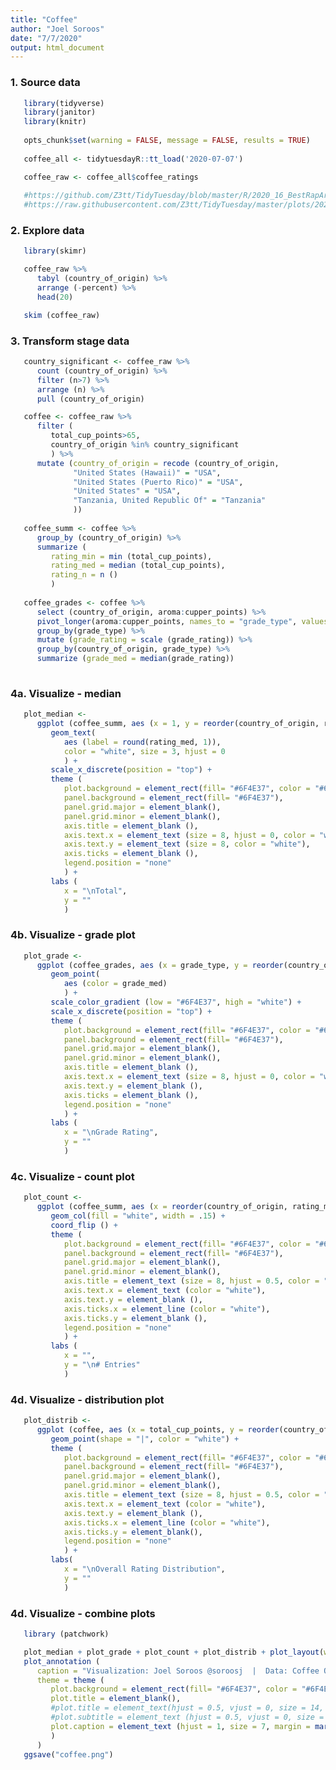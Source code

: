 ```yaml
---
title: "Coffee"
author: "Joel Soroos"
date: "7/7/2020"
output: html_document
---
```


### 1. Source data
```r

   library(tidyverse)
   library(janitor)
   library(knitr)
   
   opts_chunk$set(warning = FALSE, message = FALSE, results = TRUE)
   
   coffee_all <- tidytuesdayR::tt_load('2020-07-07')

   coffee_raw <- coffee_all$coffee_ratings
   
   #https://github.com/Z3tt/TidyTuesday/blob/master/R/2020_16_BestRapArtists.Rmd
   #https://raw.githubusercontent.com/Z3tt/TidyTuesday/master/plots/2020_16/2020_16_BestRapArtists.png
```


### 2.  Explore  data
```r

   library(skimr)

   coffee_raw %>%
      tabyl (country_of_origin) %>%
      arrange (-percent) %>%
      head(20)

   skim (coffee_raw)

```

### 3.  Transform stage data
```r
   
   country_significant <- coffee_raw %>%
      count (country_of_origin) %>%
      filter (n>7) %>%
      arrange (n) %>%
      pull (country_of_origin)   

   coffee <- coffee_raw %>%
      filter (
         total_cup_points>65,
         country_of_origin %in% country_significant
         ) %>%
      mutate (country_of_origin = recode (country_of_origin,
              "United States (Hawaii)" = "USA",
              "United States (Puerto Rico)" = "USA",
              "United States" = "USA",
              "Tanzania, United Republic Of" = "Tanzania"
              )) 
   
   coffee_summ <- coffee %>%
      group_by (country_of_origin) %>% 
      summarize (
         rating_min = min (total_cup_points),
         rating_med = median (total_cup_points),
         rating_n = n ()
         )
   
   coffee_grades <- coffee %>%
      select (country_of_origin, aroma:cupper_points) %>%
      pivot_longer(aroma:cupper_points, names_to = "grade_type", values_to = "grade_rating") %>%
      group_by(grade_type) %>%
      mutate (grade_rating = scale (grade_rating)) %>%
      group_by(country_of_origin, grade_type) %>%
      summarize (grade_med = median(grade_rating))
   
```


### 4a.  Visualize - median
```r

   plot_median <- 
      ggplot (coffee_summ, aes (x = 1, y = reorder(country_of_origin, rating_med))) +
         geom_text(
            aes (label = round(rating_med, 1)),
            color = "white", size = 3, hjust = 0
            ) +
         scale_x_discrete(position = "top") +
         theme (
            plot.background = element_rect(fill= "#6F4E37", color = "#6F4E37"),
            panel.background = element_rect(fill= "#6F4E37"),
            panel.grid.major = element_blank(),
            panel.grid.minor = element_blank(),
            axis.title = element_blank (),
            axis.text.x = element_text (size = 8, hjust = 0, color = "white", angle = 80),
            axis.text.y = element_text (size = 8, color = "white"),
            axis.ticks = element_blank (),
            legend.position = "none"
            ) +
         labs (
            x = "\nTotal",
            y = ""
            )

``` 


### 4b.  Visualize - grade plot
```r

   plot_grade <- 
      ggplot (coffee_grades, aes (x = grade_type, y = reorder(country_of_origin, grade_med))) +
         geom_point(
            aes (color = grade_med)
            ) +
         scale_color_gradient (low = "#6F4E37", high = "white") +
         scale_x_discrete(position = "top") +
         theme (
            plot.background = element_rect(fill= "#6F4E37", color = "#6F4E37"),
            panel.background = element_rect(fill= "#6F4E37"),
            panel.grid.major = element_blank(),
            panel.grid.minor = element_blank(),
            axis.title = element_blank (),
            axis.text.x = element_text (size = 8, hjust = 0, color = "white", angle = 80),
            axis.text.y = element_blank (),
            axis.ticks = element_blank (),
            legend.position = "none"
            ) +
         labs (
            x = "\nGrade Rating",
            y = ""
            )
``` 


### 4c.  Visualize - count plot
```r

   plot_count <- 
      ggplot (coffee_summ, aes (x = reorder(country_of_origin, rating_med), y = rating_n)) +
         geom_col(fill = "white", width = .15) +
         coord_flip () +
         theme (
            plot.background = element_rect(fill= "#6F4E37", color = "#6F4E37"),
            panel.background = element_rect(fill= "#6F4E37"),
            panel.grid.major = element_blank(),
            panel.grid.minor = element_blank(),
            axis.title = element_text (size = 8, hjust = 0.5, color = "white"),
            axis.text.x = element_text (color = "white"),
            axis.text.y = element_blank (),
            axis.ticks.x = element_line (color = "white"),
            axis.ticks.y = element_blank (),
            legend.position = "none"
            ) +
         labs (
            x = "",
            y = "\n# Entries"
            )	  
```


### 4d.  Visualize - distribution plot
```r

   plot_distrib <-
      ggplot (coffee, aes (x = total_cup_points, y = reorder(country_of_origin, total_cup_points))) +
         geom_point(shape = "|", color = "white") +
         theme (
            plot.background = element_rect(fill= "#6F4E37", color = "#6F4E37"),
            panel.background = element_rect(fill= "#6F4E37"),
            panel.grid.major = element_blank(),
            panel.grid.minor = element_blank(),
            axis.title = element_text (size = 8, hjust = 0.5, color = "white"),
            axis.text.x = element_text (color = "white"),
            axis.text.y = element_blank (),
            axis.ticks.x = element_line (color = "white"),
            axis.ticks.y = element_blank(),
            legend.position = "none"
            ) +
         labs(
            x = "\nOverall Rating Distribution",
            y = ""
            )
```   


### 4d.  Visualize - combine plots
```r

   library (patchwork)

   plot_median + plot_grade + plot_count + plot_distrib + plot_layout(widths = c(.13, .44, .4, .65)) +
   plot_annotation (
      caption = "Visualization: Joel Soroos @soroosj  |  Data: Coffee Quality Database via Kaggle via R4DS Tidy Tuesday",
      theme = theme (
         plot.background = element_rect(fill= "#6F4E37", color = "#6F4E37"),
         plot.title = element_blank(),
         #plot.title = element_text(hjust = 0.5, vjust = 0, size = 14, face = "bold", margin = margin (0,0,7,0), color = "white"),
         #plot.subtitle = element_text (hjust = 0.5, vjust = 0, size = 10, margin = margin (0,0,25,0), color = "white"),
         plot.caption = element_text (hjust = 1, size = 7, margin = margin (20,0,0,0), color = "white")
         )
      )
   ggsave("coffee.png")
``` 
